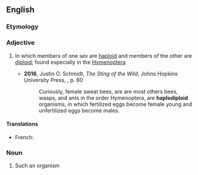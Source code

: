 ==English==

===Etymology===
{{prefix|en|haplo|diploid}}

===Adjective===
{{en-adj|-}}

# {{lb|en|biology|of a species}} In which members of one sex are [[haploid]] and members of the other are [[diploid]]; found especially in the [[Hymenoptera]]
#* '''2016''', Justin O. Schmidt, ''The Sting of the Wild'', Johns Hopkins University Press, {{ISBN|978-1-4214-1928-2}}, p. 60
#*: Curiously, female sweat bees, are are most others bees, wasps, and ants in the order Hymenoptera, are '''haplodiploid''' organisms, in which fertilized eggs become female young and unfertilized eggs become males.

====Translations====
{{trans-top}}
* French: {{t+|fr|haplodiploïde}}
{{trans-mid}}
{{trans-bottom}}

===Noun===
{{en-noun}}

# Such an organism
